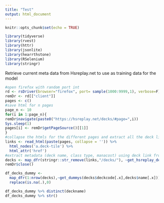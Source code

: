 ```yaml
---
title: "Test"
output: html_document
---
```


```r
knitr::opts_chunk$set(echo = TRUE)
```

```r
library(tidyverse)
library(rvest)
library(httr)
library(jsonlite)
library(hearrthstone)
library(RSelenium)
library(stringr)
```

Retrieve current meta data from Hsreplay.net to use as training data for the model
```r
#open firefox with random port int
rd <- rsDriver(browser="firefox", port= sample(1000:9999,1), verbose=F)
remDr <- rd[["client"]]
pages <- c()
#save html for n pages
page_n <- 10
for(i in 1:page_n){
remDr$navigate(paste0("https://hsreplay.net/decks/#page=",i))
Sys.sleep(1)
pages[i] <- remDr$getPageSource()[[1]]
}
#collapse the htmls for the different pages and extract all the deck links
links <- read_html(paste(pages, collapse = '')) %>% 
  html_nodes('a.deck-tile') %>% 
  html_attr('href')
#extract metadata (deck name, class type, manacost) using deck link from hsreplay
decks <- map_dfr(stringr::str_remove(links,"/decks/"), ~get_hsreplay_decks(.x))
remDr$close()
```


```r
df_decks_dummy <- 
  map_dfr(1:nrow(decks),~get_dummys(decks$deckcode[.x],decks$name[.x])) %>% 
  replace(is.na(.),0) 
```

```r
df_decks_dummy %>% distinct(deckname)
df_decks_dummy %>% str()
```

